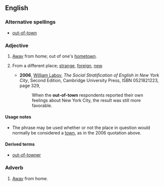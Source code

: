 ==English==

===Alternative spellings===
* [[out-of-town]] {{i|especially in attributive use}}

===Adjective===
{{en-adj|pos=[[out]] [[of]] [[town]]|-}}

# {{term|of a person}} [[away|Away]] from home; out of one's [[hometown]].
# {{term|of a person}} From a different place; [[strange]], [[foreign]], [[new]].
#* '''2006''', [[w:William Labov|William Labov]], ''The Social Stratification of English in New York City'', Second Edition,<sup >[http://books.google.com/books?id=bJdKY0mZWzwC ]</sup> Cambridge University Press, ISBN 0521821223, page 329,
#*: When the '''out-of-town''' respondents reported their own feelings about New York City, the result was still more favorable.

====Usage notes====
* The phrase {{term|out of town}} may be used whether or not the place in question would normally be considered a [[town]], as in the 2006 quotation above.

====Derived terms====
*[[out-of-towner]]

===Adverb===
{{en-adv|pos=[[out]] [[of]] [[town]]|-}}

# [[away|Away]] from home.